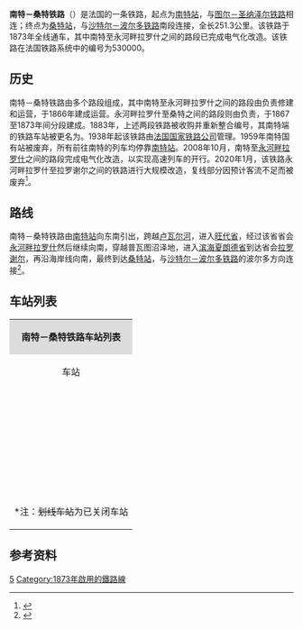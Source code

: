 {{Infobox rail system-route
|collapsed=no
|box_width=
|rail_name={{法国交通标志/铁路|530000}} 南特－桑特铁路<br>{{lang|fr|Ligne de Nantes-Orléans à Saintes}}
|banner_color=
|sec_banner_color=
|logo_filename=
|image_width=
|logo_bgcolor=
|logo_note=
|image =Ligne Nantes - Saintes.svg
|imagesize=
|caption=南特－桑特铁路路线图
|system_map=
|mapimage_width=
|map_bgcolor=
|locale={{FRA}}
|service_type=客货共用
|start=[[南特站|南特站]]、[[桑特站|桑特站]]
|begin_operation=
|end_operation=
|operation_note=
|system_length=
|length_in_operation=251.3km
|total_length=
|status=
|line_title=线路
|lines=[[复线铁路|复线铁路]]<small>（南特至永河畔拉罗什段和拉罗谢尔至桑特段）</small><br>[[单线铁路|单线铁路]]<small>（永河畔拉罗什至拉罗谢尔段）</small>
|stations=
|route_title=线路
|main_route=
|secondary_route=
|branch_route=
|standard=
|main_stations=[[南特站|南特站]]、[[永河畔拉罗什站|永河畔拉罗什站]]、[[拉罗谢尔城站|拉罗谢尔城站]]、[[罗什福尔站|罗什福尔站]]、[[桑特站|桑特站]]
|ridership=
|fleet_size=
|max_speed= 
|track_gauge=
|distance_between_mainlines=
|min_radius=
|max_grade=
|block_signal=
|electrified=1500v（南特至永河畔拉罗什段）
|depot=
|operator={{法国交通数据|sncf}}
|franchise=
|hq=
|key_person=
|website=
|route_map=
}}

'''南特－桑特铁路'''（{{lang-fr|Ligne de Nantes-Orléans à Saintes}}）是法国的一条铁路，起点为[[南特站|南特站]]，与[[图尔－圣纳泽尔铁路|图尔－圣纳泽尔铁路]]相连；终点为[[桑特站|桑特站]]，与[[沙特尔－波尔多铁路|沙特尔－波尔多铁路]]南段连接，全长251.3公里。该铁路于1873年全线通车，其中南特至永河畔拉罗什之间的路段已完成电气化改造。该铁路在法国铁路系统中的编号为530000。

==历史==

南特－桑特铁路由多个路段组成，其中南特至永河畔拉罗什之间的路段由{{link-fr|巴黎-奥尔良铁路公司|Compagnie du chemin de fer de Paris à Orléans}}负责修建和运营，于1866年建成运营。永河畔拉罗什至桑特之间的路段则由{{link-fr|夏朗德铁路公司|Compagnie des chemins de fer des Charentes}}负责，于1867至1873年间分段建成。1883年，上述两段铁路被{{link-fr|国有铁路公司|Administration des chemins de fer de l'État}}收购并重新整合编号，其南特端的铁路车站被更名为{{link-fr|南特国有站|Gare de Nantes-État}}。1938年起该铁路由[[法国国家铁路公司|法国国家铁路公司]]管理。1959年南特国有站被废弃，所有前往南特的列车均停靠[[南特站|南特站]]。2008年10月，南特至[[永河畔拉罗什|永河畔拉罗什]]之间的路段完成电气化改造，以实现高速列车的开行。2020年1月，该铁路永河畔拉罗什至拉罗谢尔之间的铁路进行大规模改造，复线部分因预计客流不足而被废弃<ref>{{Cite web|url=https://www.sncf-reseau.com/fr/entreprise/newsroom/actualite/bretagne-pays-de-loire/ligne-nantes-bordeaux-modernisation-section-roche-sur-yon-rochelle|title=Ligne Nantes - Bordeaux Modernisation de la section La Roche-sur-Yon - La Rochelle|accessdate=2021-02-04|author=sncf-reseau.com|language=fr|publisher=sncf-reseau.com|archive-date=2020-11-27|archive-url=https://web.archive.org/web/20201127052748/https://www.sncf-reseau.com/fr/entreprise/newsroom/actualite/bretagne-pays-de-loire/ligne-nantes-bordeaux-modernisation-section-roche-sur-yon-rochelle|dead-url=no}}</ref>。

==路线==
南特－桑特铁路由[[南特站|南特站]]向东南引出，跨越[[卢瓦尔河|卢瓦尔河]]，进入[[旺代省|旺代省]]，经过该省省会[[永河畔拉罗什|永河畔拉罗什]]然后继续向南，穿越普瓦图沼泽地，进入[[滨海夏朗德省|滨海夏朗德省]]到达省会[[拉罗谢尔|拉罗谢尔]]，再沿海岸线向南，最终到达[[桑特站|桑特站]]，与[[沙特尔－波尔多铁路|沙特尔－波尔多铁路]]的波尔多方向连接<ref name="geo">{{Cite web|url=https://www.geoportail.gouv.fr/carte|title=Carte|accessdate=2021-02-04|author=Géoportail|language=fr|publisher=Géoportail|archive-url=https://web.archive.org/web/20170129154129/https://www.geoportail.gouv.fr/carte/|archive-date=2017-01-29|dead-url=no}}</ref>。

==车站列表==
{{Main|{{link-fr|南特－桑特铁路线路图|Schéma de la ligne de Nantes-Orléans à Saintes}}}}
{| class="wikitable mw-collapsible " style="margin:1em auto 1em auto; font-size:smaller"
|colspan="5" align="center" style="background:#DCDCDC"|'''南特－桑特铁路车站列表'''
|-
!align="center" |车站
!align="center" |公里数
!align="center" |交汇路线
!align="center" |本线停靠车种
!align="center" |可换乘交通
|-
|align="center" rowspan=2|{{Arret|Nantes|[[南特站|南特站]]}}
|0
|{{法国交通标志/铁路|515000}} [[图尔－圣纳泽尔铁路|图尔－圣纳泽尔铁路]]<small>（[[圣纳泽尔站|圣纳泽尔]]/[[雷恩站|雷恩]]方向）</small>↑<br>{{法国交通标志/铁路|534000}} [[南特－永河畔拉罗什铁路|南特－永河畔拉罗什铁路]]<small>（[[圣帕扎娜站|圣帕扎娜]]方向）</small>↙<br>{{法国交通标志/铁路|515000}} [[图尔－圣纳泽尔铁路|图尔－圣纳泽尔铁路]]<small>（[[图尔站|图尔]]/[[巴黎蒙帕纳斯站|巴黎]]方向）</small>↘<br>{{法国交通标志/铁路|519000}} [[南特－沙托布里扬铁路|南特－沙托布里扬铁路]]<small>（[[沙托布里扬站|沙托布里扬]]方向）</small>↘
|align="center"|{{法国交通数据|tgv}}<br>{{法国交通数据|ouigo}}<br>{{法国交通数据|ic}}<br>[[卢瓦尔河号列车|Interloire]]<br>{{法国交通数据|ter|pdl}}
|{{法国交通数据|car|pdl}}<br>{{法国交通数据|car|44}}<br>{{法国交通数据/城市公共交通|南特}}
|-
|1.912
|联络线，前往[[南特－永河畔拉罗什铁路|{{法国交通标志/铁路]]的[[圣帕扎娜站|圣帕扎娜]]方向↖
|
|
|-
|align="center"|{{Arret|Saint-Sébastien-Pas-Enchantés|[[圣塞巴斯蒂安帕桑尚泰站|圣塞巴斯蒂安帕桑尚泰站]]}}
|3.150
|
|align="center"|{{法国交通数据|ter|pdl}} 
|{{法国交通数据/城市公共交通|南特}}
|-
|align="center"|{{Arret|Saint-Sébastien-Frêne-Rond|[[圣塞巴斯弗雷讷龙站|圣塞巴斯弗雷讷龙站]]}}
|5.300
|
|align="center"|{{法国交通数据|ter|pdl}} 
|{{法国交通数据/城市公共交通|南特}}
|-
|align="center"|{{Arret|Vertou|[[韦尔图站|韦尔图站]]}}
|6.921
|
|align="center"|{{法国交通数据|ter|pdl}} 
|{{法国交通数据/城市公共交通|南特}}
|-
|align="center"|{{Arret|La Haie-Fouassière|[[拉艾富阿西耶尔站|拉艾富阿西耶尔站]]}}
|14.239
|
|align="center"|{{法国交通数据|ter|pdl}} 
|{{法国交通数据|car|44}}
|-
|align="center"|{{Arret|Le Pallet|[[勒帕莱站|勒帕莱站]]}}
|18.261
|
|align="center"|{{法国交通数据|ter|pdl}} 
|{{法国交通数据|car|44}}
|-
|align="center"|{{Arret|Gorges|[[戈尔日站|戈尔日站]]}}
|18.261
|
|align="center"|{{法国交通数据|ter|pdl}} 
|
|-
|align="center"|{{Arret|Clisson|[[克利松站|克利松站]]}}
|26.296
|{{法国交通标志/铁路|527000}} [[克利松－绍莱铁路|克利松－绍莱铁路]]<small>（[[绍莱站|绍莱]]方向）</small>↘
|align="center"|{{法国交通数据|ter|pdl}} 
|{{法国交通数据|car|44}}
|-
|align="center"|{{Arret|Montaigu|[[蒙泰居站|蒙泰居站]]}}
|38.839
|
|align="center"|{{法国交通数据|ter|pdl}} 
|{{法国交通数据|car|85}}
|-
|align="center"|{{Arret|L'Herbergement - Les Brouzils|[[莱尔贝尔日蒙-莱布鲁济勒站|莱尔贝尔日蒙-莱布鲁济勒站]]}}
|48.468
|
|align="center"|{{法国交通数据|ter|pdl}} 
|
|-
|align="center"|{{Arret|Belleville (Vendée)|[[美丽城站_(旺代)|美丽城站 (旺代)]]}}
|63.023
|
|align="center"|{{法国交通数据|ter|pdl}} 
|
|-
|align="center"|{{Arret|La Roche-sur-Yon|[[永河畔拉罗什站|永河畔拉罗什站]]}}
|75.999
|{{法国交通标志/铁路|525000}} [[莱萨布勒多洛讷－图尔铁路|莱萨布勒多洛讷－图尔铁路]]<small>（[[图尔站|图尔]]/[[布雷叙尔站|布雷叙尔]]方向）</small>↗<br>{{法国交通标志/铁路|525000}} [[莱萨布勒多洛讷－图尔铁路|莱萨布勒多洛讷－图尔铁路]]<small>（[[莱萨布勒多洛讷站|莱萨布勒多洛讷]]方向）</small>↙
|align="center"|{{法国交通数据|tgv}}<br>{{法国交通数据|ic}}<br>{{法国交通数据|ter|pdl}} 
|{{法国交通数据|car|85}}<br>{{法国交通数据/城市公共交通|永河畔拉罗什}}
|-
|align="center"|{{Arret|<s>Nesmy|内米站</s>}}
|85.216
|
|
|
|-
|align="center"|{{Arret|<s>Champ-Saint-Père|尚圣佩尔站</s>}}
|97.056
|
|
|
|-
|align="center"|{{Arret|Luçon|[[吕松站|吕松站]]}}
|112.987
|
|align="center"|{{法国交通数据|ic}}<br>{{法国交通数据|ter|pdl}}
|{{法国交通数据|car|85}}<br>{{法国交通数据/城市公共交通|吕松}}
|-
|align="center"|{{Arret|<s>Velluire|韦吕尔站</s>}}
|137.520
|{{法国交通标志/铁路|528000}} [[布勒伊-巴雷－韦吕尔铁路|布勒伊-巴雷－韦吕尔铁路]]<small>（丰特奈勒孔特方向）</small>↗
| 
|
|-
|align="center"|{{Arret|<s>Marans|马朗站</s>}}
|155.545
|
|
|
|-
|align="center"|{{Arret|<s>Andilly - Saint-Ouen|昂迪伊-圣旺站</s>}}
|163.535
|
|
|
|-
|align="center" rowspan=3|{{Arret|La Rochelle-Ville|[[拉罗谢尔城站|拉罗谢尔城站]]}}
|178.485
|{{法国交通标志/铁路|539000}} [[拉罗谢尔港区铁路|拉罗谢尔港区铁路]]<small>（[[拉罗谢尔海豚门站|海豚门]]方向）</small>↖
|
|
|-
|178.996
|
|align="center"|{{法国交通数据|tgv}}<br>{{法国交通数据|ic}}<br>{{法国交通数据|ter|naq}}<br>{{法国交通数据|ter|pdl}}
|{{法国交通数据|ouibus}}<br>{{法国交通数据|car|pdl}}<br>{{法国交通数据|car|17}}<br>{{法国交通数据/城市公共交通|拉罗谢尔}}
|-
|180.549
|{{法国交通标志/铁路|538000}} [[圣伯努瓦－拉罗谢尔铁路|圣伯努瓦－拉罗谢尔铁路]]<small>（[[普瓦捷站|普瓦捷]]/[[尼奥尔站|尼奥尔]]方向）</small>↘
|
|
|-
|align="center"|{{Arret|Aytré-Plage|[[艾特雷海滩站|艾特雷海滩站]]}}
|181.753
|
|align="center"|{{法国交通数据|ter|naq}} 
|{{法国交通数据|car|17}}<br>{{法国交通数据/城市公共交通|拉罗谢尔}}
|-
|align="center"|{{Arret|Angoulins-sur-Mer|[[滨海昂古兰站|滨海昂古兰站]]}}
|185.004
|
|align="center"|{{法国交通数据|ter|naq}}
|{{法国交通数据|car|17}}<br>{{法国交通数据/城市公共交通|拉罗谢尔}}
|-
|align="center"|{{Arret|Châtelaillon|[[沙特拉永站|沙特拉永站]]}}
|188.915
|
|align="center"|{{法国交通数据|ter|naq}}
|{{法国交通数据|car|17}}<br>{{法国交通数据/城市公共交通|拉罗谢尔}}
|-
|align="center"|{{Arret|Saint-Laurent - Fouras|[[圣洛朗-富拉站|圣洛朗-富拉站]]}}
|200.271
|
|align="center"|{{法国交通数据|ter|naq}}
|{{法国交通数据|car|17}}
|-
|align="center"|{{Arret|Rochefort|[[罗什福尔站|罗什福尔站]]}}
|208.240
|
|align="center"|{{法国交通数据|ic}}<br>{{法国交通数据|ter|naq}}
|{{法国交通数据|car|17}}<br>{{法国交通数据/城市公共交通|罗什福尔}}
|-
|align="center"|{{Arret|Tonnay-Charente|[[夏朗德河畔托奈|夏朗德河畔托奈]]}}
|214.637
|
|
|
|-
|align="center"|{{Arret|<s>Cabariot|卡巴里约站</s>}}
|218.721
|
|
|
|-
|align="center"|{{Arret|Bords|[[博尔站|博尔站]]}}
|225.406
|
|align="center"|{{法国交通数据|ter|naq}}
|
|-
|align="center"|{{Arret|Saint-Savinien-sur-Charente|[[夏朗德河畔圣萨维尼安站|夏朗德河畔圣萨维尼安站]]}}
|235.655
|
|align="center"|{{法国交通数据|ter|naq}}
|
|-
|align="center"|{{Arret|Taillebourg|[[塔耶堡站|塔耶堡站]]}}
|242.592
|
|align="center"|{{法国交通数据|ter|naq}}
|{{法国交通数据|car|17}}
|-
|align="center"|{{Arret|<s>Le Pontreau|勒蓬特罗站</s>}}
|246.620
|
|
|
|-
|align="center"|{{Arret|Saintes|[[桑特站|桑特站]]}}
|255.162
|{{法国交通标志/铁路|500000}} [[沙特尔－波尔多铁路|沙特尔－波尔多铁路]]<small>（[[尼奥尔站|尼奥尔]]/沙特尔方向）</small>↗<br>{{法国交通标志/铁路|544000}} [[桑特－鲁瓦扬铁路|桑特－鲁瓦扬铁路]]<small>（[[鲁瓦扬站|鲁瓦扬]]方向）</small>↙<br>{{法国交通标志/铁路|500000}} [[沙特尔－波尔多铁路|沙特尔－波尔多铁路]]<small>（[[波尔多圣让站|波尔多]]方向）</small>↓
|align="center"|{{法国交通数据|ic}}<br>{{法国交通数据|ter|naq}}
|{{法国交通数据|car|17}}<br>{{法国交通数据/城市公共交通|桑特}}
|-
|colspan=5|<nowiki>*</nowiki>注：<s>划线车站</s>为已关闭车站
|}

==参考资料==
{{Reflist}}
{{法国主要铁路线}}
[[Category:法國鐵路線|5]]
[[Category:1873年啟用的鐵路線|Category:1873年啟用的鐵路線]]